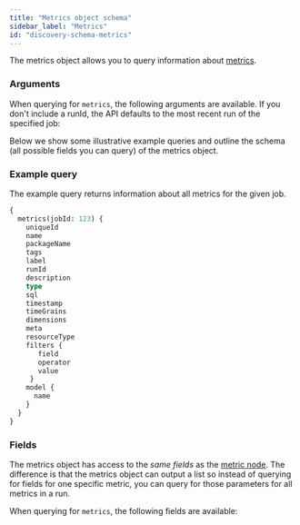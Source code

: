 ```yaml
---
title: "Metrics object schema"
sidebar_label: "Metrics"
id: "discovery-schema-metrics"
---
```



The metrics object allows you to query information about [metrics](/docs/build/metrics).


<DiscoveryApiJobDeprecationNotice />

### Arguments

When querying for `metrics`, the following arguments are available. If you don't include a runId, the API defaults to the most recent run of the specified job:

<QueryArgsTable queryName="metrics" />

Below we show some illustrative example queries and outline the schema (all possible fields you can query) of the metrics object.

### Example query

The example query returns information about all metrics for the given job.

```graphql
{
  metrics(jobId: 123) {
    uniqueId
    name
    packageName
    tags
    label
    runId
    description
    type
    sql
    timestamp
    timeGrains
    dimensions
    meta
    resourceType
    filters {
       field
       operator
       value
     }
    model {
      name
    }
  }
}

```

### Fields
The metrics object has access to the _same fields_ as the [metric node](/docs/dbt-cloud-apis/discovery-schema-metric). The difference is that the metrics object can output a list so instead of querying for fields for one specific metric, you can query for those parameters for all metrics in a run.

When querying for `metrics`, the following fields are available:

<SchemaTable nodeName="MetricNode" />
